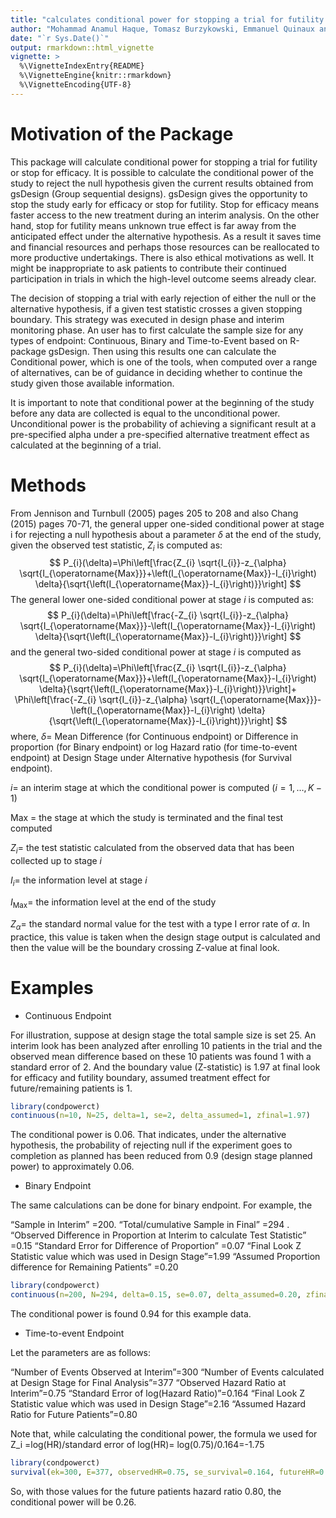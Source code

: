 ```yaml
---
title: "calculates conditional power for stopping a trial for futility or stop for efficacy"
author: "Mohammad Anamul Haque, Tomasz Burzykowski, Emmanuel Quinaux and Nahid Sultana."
date: "`r Sys.Date()`"
output: rmarkdown::html_vignette
vignette: >
  %\VignetteIndexEntry{README}
  %\VignetteEngine{knitr::rmarkdown}
  %\VignetteEncoding{UTF-8}
---
```




# Motivation of the Package
This package will calculate conditional power for stopping a trial for futility or stop for efficacy. It is possible to calculate the conditional power of the study to reject the null hypothesis given the current results obtained from gsDesign (Group sequential designs). gsDesign gives the opportunity to stop the study early for efficacy or stop for futility. Stop for efficacy means faster access to the new treatment during an interim analysis. On the other hand, stop for futility means unknown true effect is far away from the anticipated effect under the alternative hypothesis. As a result it saves time and financial resources and perhaps those resources can be reallocated to more productive undertakings. There is also ethical motivations as well. It might be inappropriate to ask patients to contribute their continued participation in trials in which the high-level outcome seems already clear. 

The decision of stopping a trial with early rejection of either the null or the alternative hypothesis, if a given test statistic crosses a given stopping boundary. This strategy was executed in design phase and interim monitoring phase. An user has to first calculate the sample size for any types of endpoint: Continuous, Binary and Time-to-Event based on R-package gsDesign. Then using this results one can calculate the Conditional power, which is one of the tools, when computed over a range of alternatives, can be of guidance in
deciding whether to continue the study given those available information. 

It is important to note that conditional power at the beginning of the study before any data are collected is equal to the unconditional power. Unconditional power is the probability of achieving a significant result at a pre-specified alpha under a pre-specified alternative treatment effect as calculated at the beginning of a trial.

# Methods

From Jennison and Turnbull (2005) pages 205 to 208 and also Chang (2015) pages 70-71, the general upper one-sided conditional power at stage i for rejecting a null hypothesis about a parameter $\delta$ at the end of the study, given the observed test statistic, $Z_{i}$
is computed as:
$$
P_{i}(\delta)=\Phi\left[\frac{Z_{i} \sqrt{I_{i}}-z_{\alpha} \sqrt{I_{\operatorname{Max}}}+\left(I_{\operatorname{Max}}-I_{i}\right) \delta}{\sqrt{\left(I_{\operatorname{Max}}-I_{i}\right)}}\right]
$$
The general lower one-sided conditional power at stage $i$ is computed as:
$$
P_{i}(\delta)=\Phi\left[\frac{-Z_{i} \sqrt{I_{i}}-z_{\alpha} \sqrt{I_{\operatorname{Max}}}-\left(I_{\operatorname{Max}}-I_{i}\right) \delta}{\sqrt{\left(I_{\operatorname{Max}}-I_{i}\right)}}\right]
$$
and the general two-sided conditional power at stage $i$ is computed as
$$
P_{i}(\delta)=\Phi\left[\frac{Z_{i} \sqrt{I_{i}}-z_{\alpha} \sqrt{I_{\operatorname{Max}}}+\left(I_{\operatorname{Max}}-I_{i}\right) \delta}{\sqrt{\left(I_{\operatorname{Max}}-I_{i}\right)}}\right]+ \Phi\left[\frac{-Z_{i} \sqrt{I_{i}}-z_{\alpha} \sqrt{I_{\operatorname{Max}}}-\left(I_{\operatorname{Max}}-I_{i}\right) \delta}{\sqrt{\left(I_{\operatorname{Max}}-I_{i}\right)}}\right]
$$
where, $\delta=$ Mean Difference (for Continuous endpoint) or Difference in proportion (for Binary endpoint) or
log Hazard ratio (for time-to-event endpoint) at Design Stage under Alternative hypothesis (for Survival endpoint).

$i=$ an interim stage at which the conditional power is computed $(i=1, \ldots, K-1)$

Max = the stage at which the study is terminated and the final test computed

$Z_{i}=$ the test statistic calculated from the observed data that has been collected up
to stage $i$

$I_{i}=$ the information level at stage $i$

$I_{\operatorname{Max}}=$ the information level at the end of the study

$Z_{\alpha}=$ the standard normal value for the test with a type I error rate of $\alpha .$ In practice, this value is taken when the design stage output is calculated and then the value will be the boundary crossing Z-value at final look.

# Examples


- Continuous Endpoint

For illustration, suppose at design stage the total sample size is set 25. An interim
look has been analyzed after enrolling 10 patients in the trial and the observed mean
difference based on these 10 patients was found 1 with a standard error of 2. And the boundary value (Z-statistic) is 1.97 at final look
for efficacy and futility boundary, assumed treatment effect for future/remaining patients is 1.

```r
library(condpowerct)
continuous(n=10, N=25, delta=1, se=2, delta_assumed=1, zfinal=1.97)
```
The conditional power is 0.06. That indicates, under the alternative hypothesis, the probability of rejecting null if the experiment goes to completion as planned has been reduced from 0.9 (design stage planned power) to approximately 0.06.

- Binary Endpoint

The same calculations can be done for binary endpoint. For example, the 

"Sample in Interim" =200.
"Total/cumulative Sample in Final" =294 .
"Observed Difference in Proportion at Interim to calculate Test Statistic" =0.15
"Standard Error for Difference of Proportion" =0.07
"Final Look Z Statistic value which was used in Design Stage "=1.99
"Assumed Proportion difference for Remaining Patients" =0.20


```r
library(condpowerct)
continuous(n=200, N=294, delta=0.15, se=0.07, delta_assumed=0.20, zfinal=1.99)

```
The conditional power is found 0.94 for this example data.

- Time-to-event Endpoint

Let the parameters are as follows:

"Number of Events Observed at Interim"=300
"Number of Events calculated at Design Stage for Final Analysis"=377
"Observed Hazard Ratio at Interim"=0.75
"Standard Error of log(Hazard Ratio)"=0.164
"Final Look Z Statistic value which was used in Design Stage"=2.16
"Assumed Hazard Ratio for Future Patients"=0.80

Note that, while calculating the conditional power, the formula we used for Z_i =log(HR)/standard error of log(HR)= log(0.75)/0.164=-1.75

```r
library(condpowerct)
survival(ek=300, E=377, observedHR=0.75, se_survival=0.164, futureHR=0.80, zfinalsurv=2.16)
```
So, with those values for the future patients hazard ratio 0.80, the conditional power will be 0.26.
